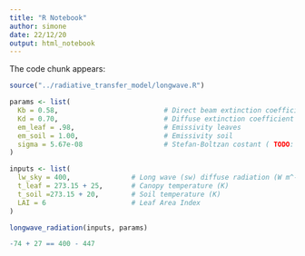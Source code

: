 ```yaml
---
title: "R Notebook"
author: simone
date: 22/12/20
output: html_notebook
---
```


The code chunk appears:
```r
source("../radiative_transfer_model/longwave.R")
```
```r
params <- list(
  Kb = 0.58,                          # Direct beam extinction coefficient
  Kd = 0.70,                          # Diffuse extinction coefficient
  em_leaf = .98,                      # Emissivity leaves
  em_soil = 1.00,                     # Emissivity soil
  sigma = 5.67e-08                    # Stefan-Boltzan costant ( TODO: Unit)
)

inputs <- list(
  lw_sky = 400,               # Long wave (sw) diffuse radiation (W m^-2)
  t_leaf = 273.15 + 25,       # Canopy temperature (K)
  t_soil =273.15 + 20,        # Soil temperature (K)
  LAI = 6                     # Leaf Area Index
)
```

```r
longwave_radiation(inputs, params)
```
```r
-74 + 27 == 400 - 447
```
